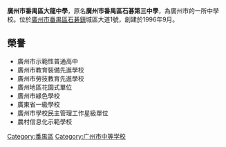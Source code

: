 {{Unreferenced|time=2020-09-15T07:55:30+00:00}}
'''廣州市番禺區大龍中學'''，原名'''廣州市番禺區石碁第三中學'''，為廣州市的一所中學校。位於[[廣州市|廣州市]][[番禺區|番禺區]][[石碁鎮|石碁鎮]]城區大道1號，創建於1996年9月。

==榮譽==
*廣州市示範性普通高中
*廣州市教育裝備先進學校
*廣州市勞技教育先進學校
*廣州地區花園式單位
*廣州市綠色學校
*廣東省一級學校
*廣州市學校民主管理工作星級單位
*農村信息化示範學校

{{GZ-stub}}
[[Category:番禺區|Category:番禺區]]
[[Category:广州市中等学校|Category:广州市中等学校]]